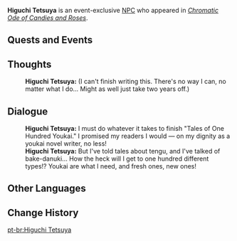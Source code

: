 {{Meta
<!-- Remove this template after adding the missing info -->
|missing_NPC_profile  = yes
}}
{{Character Infobox
|type             = Event NPC
|image            = NPC Higuchi Tetsuya.png
|realname         = <!-- Optional, if different from in-game name -->
|deceased         = <!-- Past (for deceased prior to events of the game) or free response -->
|region           = Inazuma
|location         = Sumeru
|affiliation      = 
|title            = 

|ancestry         = <!-- Clan/family -->
|father           = 
|mother           = 
|spouse           = 
|sibling          = 
|child            = 
|relative         = 

|voiceEN          = 
|voiceCN          = 
|voiceJP          = 
|voiceKR          = 
}}
'''Higuchi Tetsuya''' is an event-exclusive [[NPC]] who appeared in ''[[Chromatic Ode of Candies and Roses]]''.
<!--
==Location==
{{subst:#tag:gallery|
NPC Location {{subst:#titleparts:{{subst:PAGENAME}}}}.png{{subst:!}}{{subst:#titleparts:{{subst:PAGENAME}}}}'s location
NPC Location {{subst:#titleparts:{{subst:PAGENAME}}}} Context.png{{subst:!}}Additional context
}}
-->
<!--
==Profile==
Detailed story/lore information goes here.
''(To be added.)''

===Appearance===
Keep appearance section short and concise. Limit to 2 paragraphs with 3-4 sentences each.
''(To be added.)''
-->
==Quests and Events==
{{Quests and Events}}

==Thoughts==
{{All Schemes to Know Explanation|name=Higuchi Tetsuya}}
{{Dialogue Start}}
:'''Higuchi Tetsuya:''' (I can't finish writing this. There's no way I can, no matter what I do... Might as well just take two years off.)
{{Dialogue End}}

==Dialogue==
{{Dialogue Start}}
:'''Higuchi Tetsuya:''' I must do whatever it takes to finish "Tales of One Hundred Youkai." I promised my readers I would &mdash; on my dignity as a youkai novel writer, no less!
:'''Higuchi Tetsuya:''' But I've told tales about tengu, and I've talked of bake-danuki... How the heck will I get to one hundred different types!? Youkai are what I need, and fresh ones, new ones!
{{Dialogue End}}

==Other Languages==
{{Other Languages|default_hidden=1
|en      = Higuchi Tetsuya
|zhs     = 樋口铁矢
|zhs_rm  = 
|zht     = 樋口鐵矢
|zht_rm  = 
|ja      = 樋口鉄矢
|ja_rm   = Higuchi Tetsuya
|ko      = 히구치 테츠야
|es      = Higuchi Tetsuya
|fr      = Higuchi Tetsuya
|ru      = Хигути Тэцуя
|th      = Higuchi Tetsuya
|vi      = Higuchi Tetsuya
|de      = Higuchi Tetsuya
|id      = Higuchi Tetsuya
|pt      = Higuchi Tetsuya
|tr      = Higuchi Tetsuya
|it      = Higuchi Tetsuya
}}

==Change History==
{{Change History|5.1}}
<!--
==References==
{{Reflist}}
-->

[[pt-br:Higuchi Tetsuya]]
